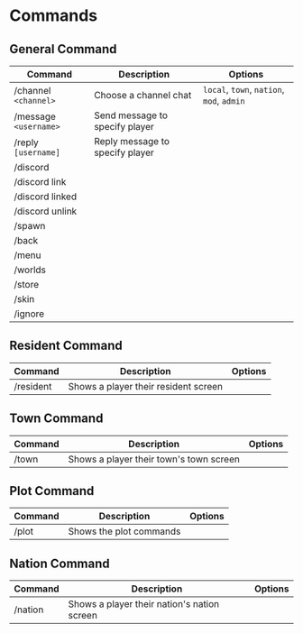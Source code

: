 # Commands

## General Command

| Command               | Description                     | Options                                   |
| --------------------- | ------------------------------- | ----------------------------------------- |
| /channel `<channel>`  | Choose a channel chat           | `local`, `town`, `nation`, `mod`, `admin` |
| /message `<username>` | Send message to specify player  |                                           |
| /reply `[username]`   | Reply message to specify player |                                           |
| /discord              |                                 |                                           |
| /discord link         |                                 |                                           |
| /discord linked       |                                 |                                           |
| /discord unlink       |                                 |                                           |
| /spawn                |                                 |                                           |
| /back                 |                                 |                                           |
| /menu                 |                                 |                                           |
| /worlds               |                                 |                                           |
| /store                |                                 |                                           |
| /skin                 |                                 |                                           |
| /ignore               |                                 |                                           |

## Resident Command

| Command   | Description                          | Options |
| --------- | ------------------------------------ | ------- |
| /resident | Shows a player their resident screen |         |

## Town Command

| Command | Description                             | Options |
| ------- | --------------------------------------- | ------- |
| /town   | Shows a player their town's town screen |         |

## Plot Command

| Command | Description             | Options |
| ------- | ----------------------- | ------- |
| /plot   | Shows the plot commands |         |

## Nation Command

| Command | Description                                 | Options |
| ------- | ------------------------------------------- | ------- |
| /nation | Shows a player their nation's nation screen |         |
